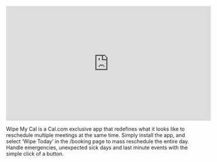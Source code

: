 <iframe class="w-full aspect-video" width="560" height="315" src="https://www.youtube.com/embed/lPO6SAjkKrQ?start=235" title="YouTube video player" frameborder="0" allow="accelerometer; autoplay; clipboard-write; encrypted-media; gyroscope; picture-in-picture" allowfullscreen></iframe>

Wipe My Cal is a Cal.com exclusive app that redefines what it looks like to reschedule multiple meetings at the same time. Simply install the app, and select ‘Wipe Today’ in the /booking page to mass reschedule the entire day. Handle emergencies, unexpected sick days and last minute events with the simple click of a button.
